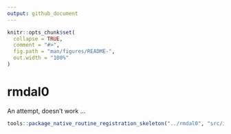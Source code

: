```yaml
---
output: github_document
---
```


<!-- README.md is generated from README.Rmd. Please edit that file -->

```r
knitr::opts_chunk$set(
  collapse = TRUE,
  comment = "#>",
  fig.path = "man/figures/README-",
  out.width = "100%"
)
```
# rmdal0

An attempt, doesn't work ...

```r
tools::package_native_routine_registration_skeleton("../rmdal0", "src/init.c",character_only = FALSE)
```
